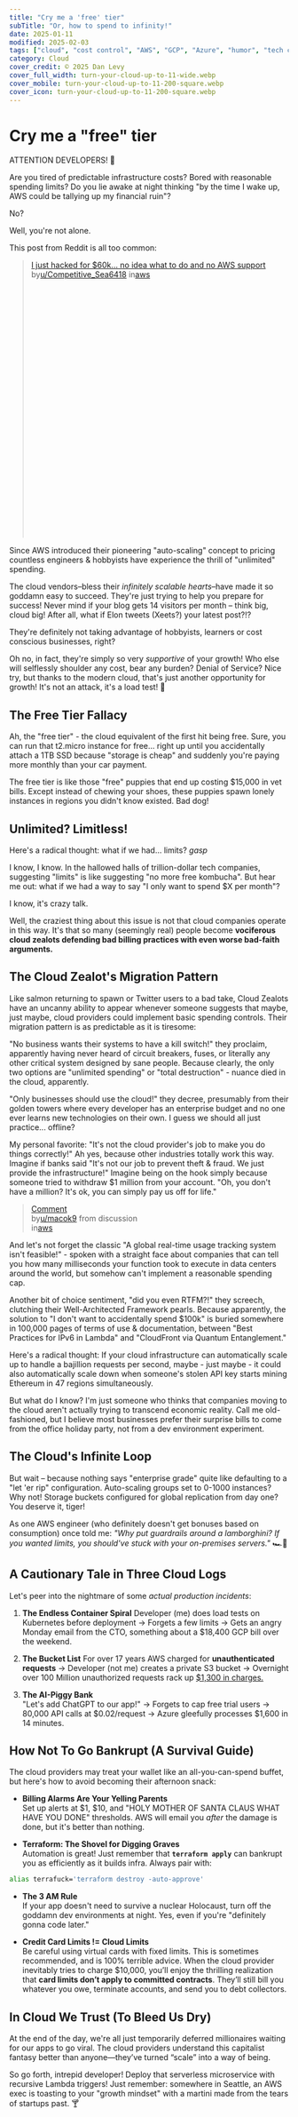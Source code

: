 ```yaml
---
title: "Cry me a 'free' tier"
subTitle: "Or, how to spend to infinity!"
date: 2025-01-11
modified: 2025-02-03
tags: ["cloud", "cost control", "AWS", "GCP", "Azure", "humor", "tech criticism"]
category: Cloud
cover_credit: © 2025 Dan Levy
cover_full_width: turn-your-cloud-up-to-11-wide.webp
cover_mobile: turn-your-cloud-up-to-11-200-square.webp
cover_icon: turn-your-cloud-up-to-11-200-square.webp
---
```


# Cry me a "free" tier

ATTENTION DEVELOPERS! 🚨

Are you tired of predictable infrastructure costs? Bored with reasonable spending limits? Do you lie awake at night thinking "by the time I wake up, AWS could be tallying up my financial ruin"?

No?

Well, you're not alone.

This post from Reddit is all too common:

<blockquote class="reddit-embed-bq" style="height:500px" data-embed-height="639"><a href="https://www.reddit.com/r/aws/comments/1iv0ziv/i_just_hacked_for_60k_no_idea_what_to_do_and_no/">I just hacked for $60k… no idea what to do and no AWS support</a><br /> by<a href="https://www.reddit.com/user/Competitive_Sea6418/">u/Competitive_Sea6418</a> in<a href="https://www.reddit.com/r/aws/">aws</a></blockquote><script async src="https://embed.reddit.com/widgets.js" charset="UTF-8"></script>

Since AWS introduced their pioneering "auto-scaling" concept to pricing countless engineers & hobbyists have experience the thrill of "unlimited" spending.

The cloud vendors–bless their _infinitely scalable hearts_–have made it so goddamn easy to succeed. They're just trying to help you prepare for success! Never mind if your blog gets 14 visitors per month – think big, cloud big! After all, what if Elon tweets (Xeets?) your latest post?!?

They're definitely not taking advantage of hobbyists, learners or cost conscious businesses, right?

Oh no, in fact, they're simply so very *supportive* of your growth! Who else will selflessly shoulder any cost, bear any burden? Denial of Service? Nice try, but thanks to the modern cloud, that's just another opportunity for growth! It's not an attack, it's a load test! 🤗

## The Free Tier Fallacy

Ah, the "free tier" - the cloud equivalent of the first hit being free. Sure, you can run that t2.micro instance for free... right up until you accidentally attach a 1TB SSD because "storage is cheap" and suddenly you're paying more monthly than your car payment.

The free tier is like those "free" puppies that end up costing $15,000 in vet bills. Except instead of chewing your shoes, these puppies spawn lonely instances in regions you didn't know existed. Bad dog!

## Unlimited? Limitless!

Here's a radical thought: what if we had... limits? *gasp*

I know, I know. In the hallowed halls of trillion-dollar tech companies, suggesting "limits" is like suggesting "no more free kombucha". But hear me out: what if we had a way to say "I only want to spend $X per month"?

I know, it's crazy talk.

Well, the craziest thing about this issue is not that cloud companies operate in this way. It's that so many (seemingly real) people become <b>vociferous cloud zealots defending bad billing practices with even worse bad-faith arguments.</b>






## The Cloud Zealot's Migration Pattern

Like salmon returning to spawn or Twitter users to a bad take, Cloud Zealots have an uncanny ability to appear whenever someone suggests that maybe, just maybe, cloud providers could implement basic spending controls. Their migration pattern is as predictable as it is tiresome:

"No business wants their systems to have a kill switch!" they proclaim, apparently having never heard of circuit breakers, fuses, or literally any other critical system designed by sane people. Because clearly, the only two options are "unlimited spending" or "total destruction" - nuance died in the cloud, apparently.

"Only businesses should use the cloud!" they decree, presumably from their golden towers where every developer has an enterprise budget and no one ever learns new technologies on their own. I guess we should all just practice... offline?

My personal favorite: "It's not the cloud provider's job to make you do things correctly!" Ah yes, because other industries totally work this way. Imagine if banks said "It's not our job to prevent theft & fraud. We just provide the infrastructure!" Imagine being on the hook simply because someone tried to withdraw $1 million from your account. "Oh, you don't have a million? It's ok, you can simply pay us off for life."

<blockquote class="reddit-embed-bq" data-embed-height="240"><a href="https://www.reddit.com/r/aws/comments/1cg7ce8/comment/l20c3yf/">Comment</a><br /> by<a href="https://www.reddit.com/user/macok9/">u/macok9</a> from discussion<a href="https://www.reddit.com/r/aws/comments/1cg7ce8/how_an_empty_private_s3_bucket_can_make_your_bill/"></a><br /> in<a href="https://www.reddit.com/r/aws/">aws</a></blockquote><script async="" src="https://embed.reddit.com/widgets.js" charset="UTF-8"></script>

And let's not forget the classic "A global real-time usage tracking system isn't feasible!" - spoken with a straight face about companies that can tell you how many milliseconds your function took to execute in data centers around the world, but somehow can't implement a reasonable spending cap.

Another bit of choice sentiment, "did you even RTFM?!" they screech, clutching their Well-Architected Framework pearls. Because apparently, the solution to "I don't want to accidentally spend $100k" is buried somewhere in 100,000 pages of terms of use & documentation, between "Best Practices for IPv6 in Lambda" and "CloudFront via Quantum Entanglement."

Here's a radical thought: If your cloud infrastructure can automatically scale up to handle a bajillion requests per second, maybe - just maybe - it could also automatically scale down when someone's stolen API key starts mining Ethereum in 47 regions simultaneously.

But what do I know? I'm just someone who thinks that companies moving to the cloud aren't actually trying to transcend economic reality. Call me old-fashioned, but I believe most businesses prefer their surprise bills to come from the office holiday party, not from a dev environment experiment.

## The Cloud's Infinite Loop

But wait – because nothing says "enterprise grade" quite like defaulting to a "let 'er rip" configuration. Auto-scaling groups set to 0-1000 instances? Why not! Storage buckets configured for global replication from day one? You deserve it, tiger!

As one AWS engineer (who definitely doesn't get bonuses based on consumption) once told me: *"Why put guardrails around a lamborghini? If you wanted limits, you should've stuck with your on-premises servers."* 🏎️💨

## A Cautionary Tale in Three Cloud Logs

Let's peer into the nightmare of some _actual production incidents_:

1. **The Endless Container Spiral**
Developer (me) does load tests on Kubernetes before deployment → Forgets a few limits → Gets an angry Monday email from the CTO, something about a $18,400 GCP bill over the weekend.

2. **The Bucket List**
For over 17 years AWS charged for **unauthenticated requests** → Developer (not me) creates a private S3 bucket → Overnight over 100 Million unauthorized requests rack up [$1,300 in charges.](https://medium.com/@maciej.pocwierz/how-an-empty-s3-bucket-can-make-your-aws-bill-explode-934a383cb8b1)

3. **The AI-Piggy Bank**  
"Let's add ChatGPT to our app!" → Forgets to cap free trial users → 80,000 API calls at $0.02/request → Azure gleefully processes $1,600 in 14 minutes.

## How Not To Go Bankrupt (A Survival Guide)

The cloud providers may treat your wallet like an all-you-can-spend buffet, but here's how to avoid becoming their afternoon snack:

- **Billing Alarms Are Your Yelling Parents**  
Set up alerts at $1, $10, and "HOLY MOTHER OF SANTA CLAUS WHAT HAVE YOU DONE" thresholds. AWS will email you _after_ the damage is done, but it's better than nothing.

- **Terraform: The Shovel for Digging Graves**  
Automation is great! Just remember that **`terraform apply`** can bankrupt you as efficiently as it builds infra. Always pair with:

```bash
alias terrafuck='terraform destroy -auto-approve'
```

- **The 3 AM Rule**  
If your app doesn't need to survive a nuclear Holocaust, turn off the goddamn dev environments at night. Yes, even if you're "definitely gonna code later."

- **Credit Card Limits != Cloud Limits**  
Be careful using virtual cards with fixed limits. This is sometimes recommended, and is 100% terrible advice. When the cloud provider inevitably tries to charge $10,000, you’ll enjoy the thrilling realization that **card limits don’t apply to committed contracts**. They’ll still bill you whatever you owe,  terminate accounts, and send you to debt collectors.

## In Cloud We Trust (To Bleed Us Dry)

At the end of the day, we're all just temporarily deferred millionaires waiting for our apps to go viral. The cloud providers understand this capitalist fantasy better than anyone—they’ve turned “scale” into a way of being.

So go forth, intrepid developer! Deploy that serverless microservice with recursive Lambda triggers! Just remember: somewhere in Seattle, an AWS exec is toasting to your "growth mindset" with a martini made from the tears of startups past. 🍸

